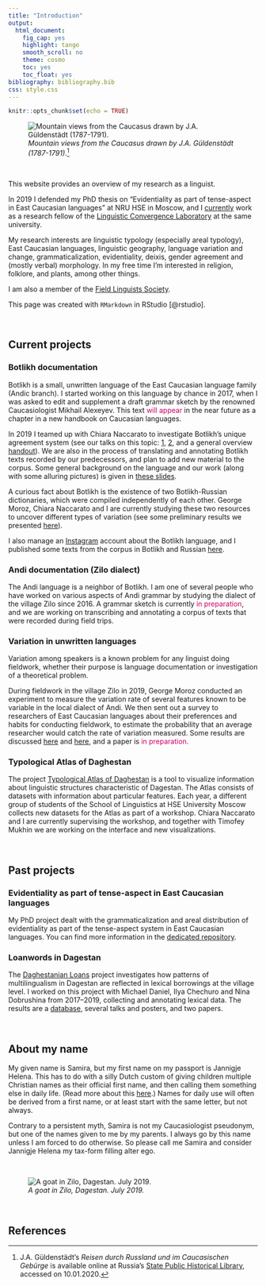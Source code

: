 ```yaml
---
title: "Introduction"
output:
  html_document:
    fig_cap: yes
    highlight: tango
    smooth_scroll: no
    theme: cosmo
    toc: yes
    toc_float: yes
bibliography: bibliography.bib
css: style.css
---
```



```r
knitr::opts_chunk$set(echo = TRUE)
```

![*Mountain views from the Caucasus drawn by J.A. Güldenstädt (1787-1791)*.[^3]](images/berg.png)

[^3]: J.A. Güldenstädt's *Reisen durch Russland und im Caucasischen Gebürge* is available online at Russia's [State Public Historical Library](http://elib.shpl.ru/ru/nodes/26689-guldenstadt-j-a-reisen-durch-russland-und-im-caucasischen-geburge-st-petersburg-1787-1791), accessed on 10.01.2020.

<br>

This website provides an overview of my research as a linguist.

In 2019 I defended my PhD thesis on "Evidentiality as part of tense-aspect in East Caucasian languages" at NRU HSE in Moscow, and I [currently](https://www.hse.ru/en/staff/samiraverhees?_r=idm139719052197344) work as a research fellow of the [Linguistic Convergence Laboratory](https://ilcl.hse.ru/en/) at the same university.

My research interests are linguistic typology (especially areal typology), East Caucasian languages, linguistic geography, language variation and change, grammaticalization, evidentiality, deixis, gender agreement and (mostly verbal) morphology. In my free time I'm interested in religion, folklore, and plants, among other things.

I am also a member of the [Field Linguists Society](http://opling.tilda.ws).  


This page was created with `RMarkdown` in RStudio [@rstudio].

<br>

## Current projects

### Botlikh documentation
Botlikh is a small, unwritten language of the East Caucasian language family (Andic branch). I started working on this language by chance in 2017, when I was asked to edit and supplement a draft grammar sketch by the renowned Caucasiologist Mikhail Alexeyev. This text <span style="color: #CC0066;">will appear</span> in the near future as a chapter in a new handbook on Caucasian languages.

In 2019 I teamed up with Chiara Naccarato to investigate Botlikh's unique agreement system (see our talks on this topic: [1](https://github.com/sverhees/2019sle_ordinals), [2](https://github.com/sverhees/2019_Animacy-origin), and a general overview [handout](https://github.com/sverhees/site/blob/master/other/Animacy_in_Botlikh.pdf)). We are also in the process of translating and annotating Botlikh texts recorded by our predecessors, and plan to add new material to the corpus. Some general background on the language and our work (along with some alluring pictures) is given in [these slides](https://github.com/sverhees/2019_labseminar_botlikh/blob/master/201910_labseminar_Botlikh(slides).pdf).

A curious fact about Botlikh is the existence of two Botlikh-Russian dictionaries, which were compiled independently of each other. George Moroz, Chiara Naccarato and I are currently studying these two resources to uncover different types of variation (see some preliminary results we presented [here](https://github.com/sverhees/2019_Botlikh_dictionaries)).

I also manage an [Instagram](https://www.instagram.com/botlikh_rasha/) account about the Botlikh language, and I published some texts from the corpus in Botlikh and Russian [here](https://sverhees.github.io/botlikh_khabar/).


### Andi documentation (Zilo dialect)
The Andi language is a neighbor of Botlikh. I am one of several people who have worked on various aspects of Andi grammar by studying the dialect of the village Zilo since 2016. A grammar sketch is currently <span style="color: #CC0066;">in preparation</span>, and we are working on transcribing and annotating a corpus of texts that were recorded during field trips.

### Variation in unwritten languages
Variation among speakers is a known problem for any linguist doing fieldwork, whether their purpose is language documentation or investigation of a theoretical problem.

During fieldwork in the village Zilo in 2019, George Moroz conducted an experiment to measure the variation rate of several features known to be variable in the local dialect of Andi. We then sent out a survey to researchers of East Caucasian languages about their preferences and habits for conducting fieldwork, to estimate the probability that an average researcher would catch the rate of variation measured. Some results are discussed [here](https://github.com/agricolamz/2019.11.26_ConLab_Zilo_variation) and [here](https://github.com/agricolamz/2020.04.24_RSUH_Zilo_variation), and a paper is <span style="color: #CC0066;">in preparation.</span>

### Typological Atlas of Daghestan
The project [Typological Atlas of Daghestan](http://lingconlab.ru/dagatlas/) is a tool to visualize information about linguistic structures characteristic of Dagestan. The Atlas consists of datasets with information about particular features. Each year, a different group of students of the School of Linguistics at HSE University Moscow collects new datasets for the Atlas as part of a workshop. Chiara Naccarato and I are currently supervising the workshop, and together with Timofey Mukhin we are working on the interface and new visualizations.

<br>

## Past projects

### Evidentiality as part of tense-aspect in East Caucasian languages
My PhD project dealt with the grammaticalization and areal distribution of evidentiality as part of the tense-aspect system in East Caucasian languages. You can find more information in the [dedicated repository](https://sverhees.github.io/dissertation_evidentiality/home.html).

### Loanwords in Dagestan
The [Daghestanian Loans](https://ilcl.hse.ru/en/projects) project investigates how patterns of multilingualism in Dagestan are reflected in lexical borrowings at the village level. I worked on this project with Michael Daniel, Ilya Chechuro and Nina Dobrushina from 2017--2019, collecting and annotating lexical data. The results are a [database](https://lingconlab.github.io/Dagloan_database/DL_database.html), several talks and posters, and two papers.

<br>

## About my name

My given name is Samira, but my first name on my passport is Jannigje Helena. This has to do with a silly Dutch custom of giving children multiple Christian names as their official first name, and then calling them something else in daily life. (Read more about this [here](https://dutchreview.com/featured/what-is-a-roepnaam-explained/).) Names for daily use will often be derived from a first name, or at least start with the same letter, but not always.

Contrary to a persistent myth, Samira is not my Caucasiologist pseudonym, but one of the names given to me by my parents. I always go by this name unless I am forced to do otherwise. So please call me Samira and consider Jannigje Helena my tax-form filling alter ego.

<br>

![*A goat in Zilo, Dagestan. July 2019.*](images/goat.png)

<br>

## References
